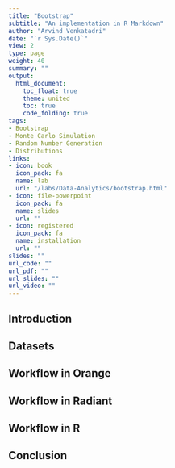 ```yaml
---
title: "Bootstrap"
subtitle: "An implementation in R Markdown"
author: "Arvind Venkatadri"
date: "`r Sys.Date()`"
view: 2
type: page
weight: 40
summary: ""
output:
  html_document:
    toc_float: true
    theme: united
    toc: true
    code_folding: true
tags:
- Bootstrap
- Monte Carlo Simulation
- Random Number Generation
- Distributions
links:
- icon: book
  icon_pack: fa
  name: lab
  url: "/labs/Data-Analytics/bootstrap.html"
- icon: file-powerpoint
  icon_pack: fa
  name: slides
  url: ""
- icon: registered
  icon_pack: fa
  name: installation
  url: ""
slides: ""
url_code: ""
url_pdf: ""
url_slides: ""
url_video: ""
---
```

## Introduction


## Datasets


## Workflow in Orange



## Workflow in Radiant



## Workflow in R


## Conclusion
